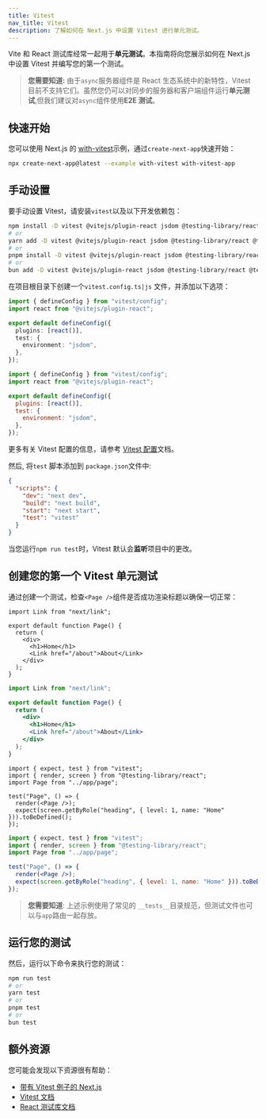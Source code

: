 ```yaml
---
title: Vitest
nav_title: Vitest
description: 了解如何在 Next.js 中设置 Vitest 进行单元测试。
---
```


Vite 和 React 测试库经常一起用于**单元测试**。本指南将向您展示如何在 Next.js 中设置 Vitest 并编写您的第一个测试。

> **您需要知道:** 由于`async`服务器组件是 React 生态系统中的新特性，Vitest 目前不支持它们。虽然您仍可以对同步的服务器和客户端组件运行**单元测试**,但我们建议对`async`组件使用**E2E 测试**。

## 快速开始

您可以使用 Next.js 的 [with-vitest](https://github.com/vercel/next.js/tree/canary/examples/with-vitest)示例，通过`create-next-app`快速开始：

```bash filename="Terminal"
npx create-next-app@latest --example with-vitest with-vitest-app
```

## 手动设置

要手动设置 Vitest，请安装`vitest`以及以下开发依赖包：

```bash filename="Terminal"
npm install -D vitest @vitejs/plugin-react jsdom @testing-library/react @testing-library/dom
# or
yarn add -D vitest @vitejs/plugin-react jsdom @testing-library/react @testing-library/dom
# or
pnpm install -D vitest @vitejs/plugin-react jsdom @testing-library/react @testing-library/dom
# or
bun add -D vitest @vitejs/plugin-react jsdom @testing-library/react @testing-library/dom
```

在项目根目录下创建一个`vitest.config.ts|js` 文件，并添加以下选项：

```ts filename="vitest.config.ts" switcher
import { defineConfig } from "vitest/config";
import react from "@vitejs/plugin-react";

export default defineConfig({
  plugins: [react()],
  test: {
    environment: "jsdom",
  },
});
```

```js filename="vitest.config.js" switcher
import { defineConfig } from "vitest/config";
import react from "@vitejs/plugin-react";

export default defineConfig({
  plugins: [react()],
  test: {
    environment: "jsdom",
  },
});
```

更多有关 Vitest 配置的信息，请参考 [Vitest 配置](https://vitest.dev/config/#configuration)文档。

然后, 将`test` 脚本添加到 `package.json`文件中:

```json filename="package.json"
{
  "scripts": {
    "dev": "next dev",
    "build": "next build",
    "start": "next start",
    "test": "vitest"
  }
}
```

当您运行`npm run test`时，Vitest 默认会**监听**项目中的更改。

## 创建您的第一个 Vitest 单元测试

通过创建一个测试，检查`<Page />`组件是否成功渲染标题以确保一切正常：

```tsx filename="app/page.tsx" switcher
import Link from "next/link";

export default function Page() {
  return (
    <div>
      <h1>Home</h1>
      <Link href="/about">About</Link>
    </div>
  );
}
```

```jsx filename="app/page.jsx" switcher
import Link from "next/link";

export default function Page() {
  return (
    <div>
      <h1>Home</h1>
      <Link href="/about">About</Link>
    </div>
  );
}
```

```tsx filename="__tests__/page.test.tsx" switcher
import { expect, test } from "vitest";
import { render, screen } from "@testing-library/react";
import Page from "../app/page";

test("Page", () => {
  render(<Page />);
  expect(screen.getByRole("heading", { level: 1, name: "Home" })).toBeDefined();
});
```

```jsx filename="__tests__/page.test.jsx" switcher
import { expect, test } from "vitest";
import { render, screen } from "@testing-library/react";
import Page from "../app/page";

test("Page", () => {
  render(<Page />);
  expect(screen.getByRole("heading", { level: 1, name: "Home" })).toBeDefined();
});
```

> **您需要知道**: 上述示例使用了常见的 `__tests__`目录规范，但测试文件也可以与`app`路由一起存放。

## 运行您的测试

然后，运行以下命令来执行您的测试：

```bash filename="Terminal"
npm run test
# or
yarn test
# or
pnpm test
# or
bun test
```

## 额外资源

您可能会发现以下资源很有帮助：

- [带有 Vitest 例子的 Next.js](https://github.com/vercel/next.js/tree/canary/examples/with-vitest)
- [Vitest 文档](https://vitest.dev/guide/)
- [React 测试库文档](https://testing-library.com/docs/react-testing-library/intro/)
